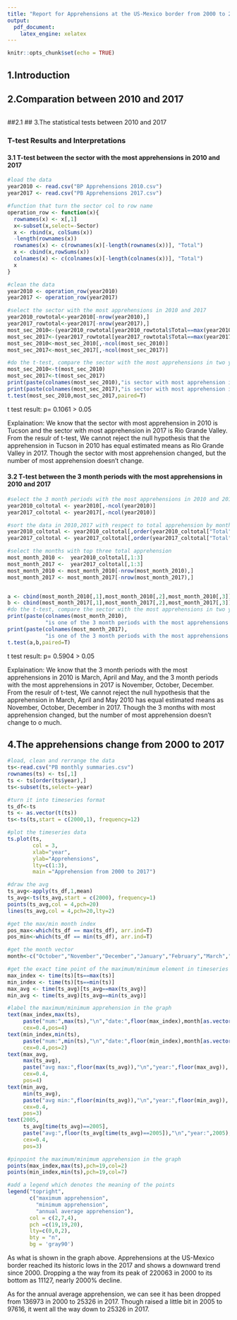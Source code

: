 ```yaml
---
title: "Report for Apprehensions at the US-Mexico border from 2000 to 2017"
output:
  pdf_document:
    latex_engine: xelatex
---
```


```r
knitr::opts_chunk$set(echo = TRUE)
```
## 1.Introduction

## 2.Comparation between 2010 and 2017

```r
```

##2.1
## 3.The statistical tests between 2010 and 2017

### T-test Results and Interpretations

#### 3.1 T-test between the sector with the most apprehensions in 2010 and 2017
```r
#load the data
year2010 <- read.csv("BP Apprehensions 2010.csv")
year2017 <- read.csv("PB Apprehensions 2017.csv")

#function that turn the sector col to row name
operation_row <- function(x){
  rownames(x) <- x[,1]
  x<-subset(x,select=-Sector)
  x <- rbind(x, colSums(x))
  -length(rownames(x))  
  rownames(x) <- c(rownames(x)[-length(rownames(x))], "Total")
  x <- cbind(x,rowSums(x))
  colnames(x) <- c(colnames(x)[-length(colnames(x))], "Total")
  x
}

#clean the data
year2010 <- operation_row(year2010)
year2017 <- operation_row(year2017)

#select the sector with the most apprehensions in 2010 and 2017
year2010_rowtotal<-year2010[-nrow(year2010),]
year2017_rowtotal<-year2017[-nrow(year2017),]
most_sec_2010<-(year2010_rowtotal[year2010_rowtotal$Total==max(year2010_rowtotal$Total),])
most_sec_2017<-(year2017_rowtotal[year2017_rowtotal$Total==max(year2017_rowtotal$Total),])
most_sec_2010<-most_sec_2010[,-ncol(most_sec_2010)]
most_sec_2017<-most_sec_2017[,-ncol(most_sec_2017)]

#do the t-test, compare the sector with the most apprehensions in two years
most_sec_2010<-t(most_sec_2010)
most_sec_2017<-t(most_sec_2017)
print(paste(colnames(most_sec_2010),"is sector with most apprehension in 2010")) 
print(paste(colnames(most_sec_2017),"is sector with most apprehension in 2017")) 
t.test(most_sec_2010,most_sec_2017,paired=T)
```
t test result: p= 0.1061 > 0.05  

Explaination: We know that the sector with most apprehension in 2010 is Tucson and the sector with most apprehension in 2017 is Rio Grande Valley. From the resulr of t-test, We cannot reject the null hypothesis that the apprehension in Tucson in 2010 has equal estimated means as Rio Grande Valley in 2017. Though the sector with most apprehension changed, but the number of most apprehension doesn't change.

#### 3.2 T-test between the 3 month periods with the most apprehensions in 2010 and 2017
```r
#select the 3 month periods with the most apprehensions in 2010 and 2017
year2010_coltotal <- year2010[,-ncol(year2010)]
year2017_coltotal <- year2017[,-ncol(year2010)]

#sort the data in 2010,2017 with respect to total apprehension by month
year2010_coltotal <- year2010_coltotal[,order(year2010_coltotal["Total",],decreasing = T)]
year2017_coltotal <- year2017_coltotal[,order(year2017_coltotal["Total",],decreasing = T)]

#select the months with top three total apprehension
most_month_2010 <-  year2010_coltotal[,1:3]
most_month_2017 <-  year2017_coltotal[,1:3]
most_month_2010 <- most_month_2010[-nrow(most_month_2010),]
most_month_2017 <- most_month_2017[-nrow(most_month_2017),]


a <- cbind(most_month_2010[,1],most_month_2010[,2],most_month_2010[,3])
b <- cbind(most_month_2017[,1],most_month_2017[,2],most_month_2017[,3])
#do the t-test, compare the sector with the most apprehensions in two years
print(paste(colnames(most_month_2010),
            "is one of the 3 month periods with the most apprehensions in 2010")) 
print(paste(colnames(most_month_2017),
            "is one of the 3 month periods with the most apprehensions in 2017")) 
t.test(a,b,paired=T)
```
t test result: p= 0.5904 > 0.05  

Explaination: We know that the 3 month periods with the most apprehensions in 2010 is March, April and May, and the 3 month periods with the most apprehensions in 2017 is November, October, December. From the resulr of t-test, We cannot reject the null hypothesis that the apprehension in March, April and May 2010 has equal estimated means as November, October, December in 2017. Though the 3 months with most apprehension changed, but the number of most apprehension doesn't change to o much.

## 4.The apprehensions change from 2000 to 2017
```r
#load, clean and rerrange the data
ts<-read.csv("PB monthly summaries.csv")
rownames(ts) <- ts[,1]
ts <- ts[order(ts$year),]
ts<-subset(ts,select=-year)

#turn it into timeseries format
ts_df<-ts
ts <- as.vector(t(ts))
ts<-ts(ts,start = c(2000,1), frequency=12)

#plot the timeseries data
ts.plot(ts, 
        col = 3, 
        xlab="year", 
        ylab="Apprehensions", 
        lty=c(1:3), 
        main ="Apprehension from 2000 to 2017")

#draw the avg
ts_avg<-apply(ts_df,1,mean)
ts_avg<-ts(ts_avg,start = c(2000), frequency=1)
points(ts_avg,col = 4,pch=20)
lines(ts_avg,col = 4,pch=20,lty=2)

#get the max/min month index
pos_max<-which(ts_df == max(ts_df), arr.ind=T)
pos_min<-which(ts_df == min(ts_df), arr.ind=T)

#get the month vector
month<-c("October","November","December","January","February","March","April","May","June","July","August","September")

#get the exact time point of the maximum/minimum element in timeseries data
max_index <- time(ts)[ts==max(ts)]
min_index <- time(ts)[ts==min(ts)]
max_avg <- time(ts_avg)[ts_avg==max(ts_avg)]
min_avg <- time(ts_avg)[ts_avg==min(ts_avg)]

#label the maximum/minimum apprehension in the graph
text(max_index,max(ts),
     paste("num:",max(ts),"\n","date:",floor(max_index),month[as.vector(pos_max)[2]]),
     cex=0.4,pos=4)
text(min_index,min(ts),
     paste("num:",min(ts),"\n","date:",floor(min_index),month[as.vector(pos_min)[2]]),
     cex=0.4,pos=2)
text(max_avg,
     max(ts_avg),
     paste("avg max:",floor(max(ts_avg)),"\n","year:",floor(max_avg)),
     cex=0.4,
     pos=4)
text(min_avg,
     min(ts_avg),
     paste("avg min:",floor(min(ts_avg)),"\n","year:",floor(min_avg)),
     cex=0.4,
     pos=3)
text(2005,
     ts_avg[time(ts_avg)==2005],
     paste("avg:",floor(ts_avg[time(ts_avg)==2005]),"\n","year:",2005),
     cex=0.4,
     pos=3)

#pinpoint the maximum/minimum apprehension in the graph
points(max_index,max(ts),pch=19,col=2)
points(min_index,min(ts),pch=19,col=7)

#add a legend which denotes the meaning of the points
legend("topright", 
       c("maximum apprehension",
         "minimum apprehension",
         "annual average apprehension"),
       col = c(2,7,4),
       pch =c(19,19,20),
       lty=c(0,0,2),
       bty = "n",
       bg = 'gray90')
```
  As what is shown in the graph above. Apprehensions at the US-Mexico border reached its historic lows in the 2017 and shows a downward trend since 2000. Dropping a the way from its peak of 220063 in 2000 to its bottom as 11127, nearly 2000% decline. 
  
  As for the annual average apprehension, we can see it has been dropped from 136973 in 2000 to 25326 in 2017. Though raised a little bit in 2005 to 97616, it went all the way down to 25326 in 2017.
  
  



